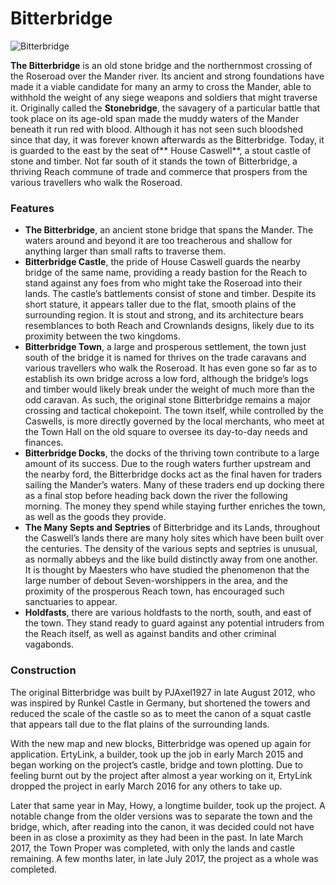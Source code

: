 

# Bitterbridge

<Image
  src="https://cdn.sanity.io/images/1as7cn02/production/e8a349b075af86b254513c261a416cb6d0b2e214-1920x1017.png?w=976&h=350&fit=crop&crop=center&auto=format"
  alt="Bitterbridge"
  width={976}
  height={350}
/>

<ProjectDetails
  floatRight
  region="Reach"
  house="House Caswell"
  type="Town"
  status="Completed"
  warp="/warp bitterbridge"
  projectLead="Howy"
  dateStarted="June 10, 2016"
  dateCompleted="June 10, 2016"
/>

**The Bitterbridge** is an old stone bridge and the northernmost crossing of the Roseroad over the Mander river. Its ancient and strong foundations have made it a viable candidate for many an army to cross the Mander, able to withhold the weight of any siege weapons and soldiers that might traverse it. Originally called the **Stonebridge**, the savagery of a particular battle that took place on its age-old span made the muddy waters of the Mander beneath it run red with blood. Although it has not seen such bloodshed since that day, it was forever known afterwards as the Bitterbridge. Today, it is guarded to the east by the seat of** House Caswell**, a stout castle of stone and timber. Not far south of it stands the town of Bitterbridge, a thriving Reach commune of trade and commerce that prospers from the various travellers who walk the Roseroad.

### Features

- **The Bitterbridge**, an ancient stone bridge that spans the Mander. The waters around and beyond it are too treacherous and shallow for anything larger than small rafts to traverse them.
- **Bitterbridge Castle**, the pride of House Caswell guards the nearby bridge of the same name, providing a ready bastion for the Reach to stand against any foes from who might take the Roseroad into their lands. The castle’s battlements consist of stone and timber. Despite its short stature, it appears taller due to the flat, smooth plains of the surrounding region. It is stout and strong, and its architecture bears resemblances to both Reach and Crownlands designs, likely due to its proximity between the two kingdoms.
- **Bitterbridge Town**, a large and prosperous settlement, the town just south of the bridge it is named for thrives on the trade caravans and various travellers who walk the Roseroad. It has even gone so far as to establish its own bridge across a low ford, although the bridge’s logs and timber would likely break under the weight of much more than the odd caravan. As such, the original stone Bitterbridge remains a major crossing and tactical chokepoint. The town itself, while controlled by the Caswells, is more directly governed by the local merchants, who meet at the Town Hall on the old square to oversee its day-to-day needs and finances.
- **Bitterbridge Docks**, the docks of the thriving town contribute to a large amount of its success. Due to the rough waters further upstream and the nearby ford, the Bitterbridge docks act as the final haven for traders sailing the Mander’s waters. Many of these traders end up docking there as a final stop before heading back down the river the following morning. The money they spend while staying further enriches the town, as well as the goods they provide.
- **The Many Septs and Septries** of Bitterbridge and its Lands, throughout the Caswell’s lands there are many holy sites which have been built over the centuries. The density of the various septs and septries is unusual, as normally abbeys and the like build distinctly away from one another. It is thought by Maesters who have studied the phenomenon that the large number of debout Seven-worshippers in the area, and the proximity of the prosperous Reach town, has encouraged such sanctuaries to appear.
- **Holdfasts**, there are various holdfasts to the north, south, and east of the town. They stand ready to guard against any potential intruders from the Reach itself, as well as against bandits and other criminal vagabonds.

### Construction

The original Bitterbridge was built by PJAxel1927 in late August 2012, who was inspired by Runkel Castle in Germany, but shortened the towers and reduced the scale of the castle so as to meet the canon of a squat castle that appears tall due to the flat plains of the surrounding lands.

With the new map and new blocks, Bitterbridge was opened up again for application. ErtyLink, a builder, took up the job in early March 2015 and began working on the project’s castle, bridge and town plotting. Due to feeling burnt out by the project after almost a year working on it, ErtyLink dropped the project in early March 2016 for any others to take up.

Later that same year in May, Howy, a longtime builder, took up the project. A notable change from the older versions was to separate the town and the bridge, which, after reading into the canon, it was decided could not have been in as close a proximity as they had been in the past. In late March 2017, the Town Proper was completed, with only the lands and castle remaining. A few months later, in late July 2017, the project as a whole was completed.
